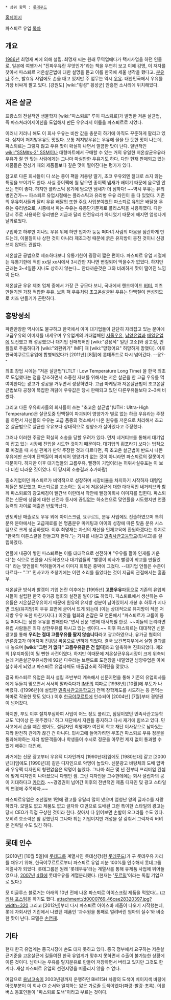  * 상위 항목 : [[롯데푸드]]

[http://www.pasteur.co.kr/ 홈페이지]

파스퇴르 유업
[[목차]]
== 개요 ==
[[1986년]] 최명재 씨에 의해 설립. 최명재 씨는 원래 무역업에다가 택시사업을 하던 인물로, 일본에 여행가서 "진짜우유란 무엇인가"라는 책을 우연히 보고 이에 감명, 이 저자를 찾아서 파스퇴르 저온살균법에 대한 설명을 듣고 이를 한국에 세울 생각을 했다고. [[분유]]나 주스, 발효유 사업에도 손을 대고 있지만 주 업무는 역시 [[우유]]. 대한민국에서 우유를 가장 비싸게 팔고 있다. [강원도] [wiki:"횡성" 횡성군] 안흥면 소사리에 위치해있다.

== 저온 살균 ==
프랑스의 전설적인 생물학자 [wiki:"파스퇴르" 루이 파스퇴르]가 발명한 저온 살균법, 즉 파스쳐라이제이션을 도입해서 만든 우유라서 이름을 파스퇴르로 지었다.

이러니 저러니 해도 이 회사 우유는 비싼 값을 충분히 하기에 아직도 꾸준하게 팔리고 있다. 심지어 저지방우유도 맛있다. 보통 저지방우유는 우유에 물을 탄 듯한 맛이 나는데, 파스퇴르는 그렇지 않고 우유 맛이 확실히 나면서 깔끔한 맛이 난다. 일반적인 [[wiki:"SSM#s-2" SSM]]이나 대형마트에서 구매할 수 있는 거의 유일한 저온살균우유라 우유가 잘 안 맞는 사람에게는 그나마 마실만한 우유기도 하다. 다만 현재 판매되고 있는 제품들은 전성기 때의 제품들보다 깊은 맛이 떨어진다는 평가가 있다. 

참고로 다른 회사들이 다 쓰는 종이 팩을 저용량 딸기, 초코 우유외엔 절대로 쓰지 않는 특징을 보이기도 한다. 사실 종이팩에 뭘 담으면 종이팩 냄새가 배이기 때문에 음료엔 안 쓰는 편이 좋다. 하지만 플라스틱 용기에 담으면 냄새가 더 심하다! ~~역시 우유는 유리병인건가~~ 파스퇴르 유업시절에는 플라스틱과 유리병 우유 라인이 둘 다 있었다. 기존의 우유회사들과 달리 우유 배달업 또한 주요 사업분야였던 파스퇴르 유업은 배달용 우유는 유리병으로, 시중에서 파는 우유는 유통단가문제로 플라스틱을 사용하였다. 다만 당시 주로 사용하던 유리병은 지금과 달리 안전유리가 아니었기 때문에 깨지면 엄청나게 날카로웠다. 

구입하고 하루만 지나도 우유 위에 하얀 입자가 둥둥 떠다녀 사람의 마음을 심란하게 만드는데, 이물질이나 상한 것이 아니라 제조과정 때문에 굵은 유지방이 뭉친 것이니 신경쓰지 않아도 괜찮다.

저온살균 공법으로 제조하다보니 유통기한이 굉장히 짧은 편이다. 파스퇴르 유업 시절에는 유통기한에 적힌 xx일 xx시에서 3시간만 지나면 변질되어 먹을수가 없었다. 하지만 근래는 3~4일쯤 지나도 상하지 않는다... 안타까운것은 그와 비례하게 맛이 떨어진 느낌이 든다.

저온살균 우유 제조 업체 중에서 가장 큰 규모다 보니, 국내에서 핸드메이드 [[버터]], 치즈 만들기엔 가장 적합한 우유. 보통 팩 우유처럼 초고온살균된 우유는 단백질이 변성되므로 치즈 만들기가 곤란하다.

== 흥망성쇠 ==
파란만장한 역사에도 불구하고 한국에서 이미 대기업들이 단단히 자리잡고 있는 분야에 고급우유의 이미지를 내세우며 우유업계의 거대업체인 [[서울우유]], [[남양유업]]과 [[매일유업]]에 도전했고 꽤 성공했으나 대기업 전매특허인 [wiki:"강용석" 일단 고소]와 광고질, 언플질로 주춤하다가 [wiki:"외환위기" IMF] 때 [wiki:"망했어요" 허망하게 망했다]. 이후 한국야쿠르트유업에 합병되었다가 [2011년] [8월]에 롯데푸드로 다시 넘어갔다. --응?--

최초 창업 시에는 "저온 살균법"(LTLT : Low Temperature Long Time) 을 한국 최초로 도입했다는 점을 강조하면서 소중한 자녀를 위해서는 저온 살균을 한 고급 우유를 먹여야한다는 광고가 성공을 거두면서 성장하였다. 고급 마케팅과 저온살균법이 초고온살균법보다 공정이 복잡한 까닭에 우유값은 당시 판매되고 있던 다른우유들보다 2~3배 비쌌다. 

그리고 다른 우유회사들의 회사들이 쓰는 "초고온 살균법"(UTH : Ultra-High Temperature)은 살균도중 단백질이 파괴되어 영양가가 별로 없는 하급 우유라는 주장을 하면서 자신들의 우유는 고급 품종의 젖소에서 나온 원유를 저온으로 처리해서 초고온 살균법으로 살균한 우유보다 상대적으로 영양소가 살아있다고 주장했다.

그러나 이러한 주장은 확실히 소송을 당할 우려가 있다. 먼저 네거티브를 통해서 대기업이 잡고 있는 시장에 진입을 시도한 것이기 때문이다. 대기업의 횡포라기 보다는 법적으로 따졌을 때 사실 관계가 만약 주장한 것과 다르다면, 즉 초고온 살균법이 반드시 나쁜 우유에만 쓰이며 단백질이 파괴되어 영양가가 없는 것이 아니라면 파스퇴르의 잘못이기 때문이다. 하지만 이후 대기업들의 고름우유, 빨갱이 기업이라는 허위사실유포는 이 보다 더한 더러운 짓이었다. 이 당시의 소송결과 추가바람)

중소기업이던 파스퇴르가 비약적으로 성장하며 시장비율을 차지하기 시작하자 대형업체들은 발끈했고, 파스퇴르를 고소하는 동시에 저온살균에 대한 대대적인 네거티브와 함께 파스퇴르의 광고배경이 빨간색 이란데서 착안해 빨갱이회사 이미지를 입힌다. 파스퇴르는 신문에 상품에 대한 선전과 동시에 끊임없는 하소연으로 맞언플을 시도했지만 언플능력의 차이로 매출은 반토막났다.

반토막난 매출로도 우유 외에 아이스크림, 요구르트, 분유 사업에도 진출하였으며 특히 분유 분야에서는 고급재료를 쓴 명품분유 마케팅과 아이의 성장에 따른 맞춤 분유 시스템으로 크게 성공하였다. 이후 최명재는 자신의 재산을 인재교육에 환원하겠다는 취지로 "한국의 이튼스쿨을 만들고자 한다."는 기치를 내걸고 [[민족사관고등학교]](민사고)를 설립하였다.

언플에 내공이 쌓인 파스퇴르는 이를 대대적으로 선전하며 "우유를 팔아 인재를 키운다"는 식으로 언플을 시도하였으나 대기업들의 "빨갱이 회사가 빨갱이 학교를 만들었다" 라는 맞언플이 먹혀들어가서 이미지 회복은 중박에 그쳤다. --대기업 언플은 수준이 다르다-- "그" 민사고가 초창기에는 이런 소리를 들었다는 것이 지금의 관점에서는 흠좀무.

저온살균 방식과 빨갱이 기업 논란 이후에는 [1995년] '''고름우유'''파동으로 기존의 유업회사들이 설립한 한국 유가공 협회와 설전을 벌이기도 하였다. 파스퇴르에서 생산하는 우유들은 저온살균우유이기 때문에 원유의 유지방 성분이 남아있어서 개봉 후 하루가 지나면 크림(유지방)이 우유 표면에 굳어서 뜨게 되는데 (이는 상대적으로 유지방이 적은 저지방 우유 또한 마찬가지다.) 이것을 협회와 손잡은 모 언론에서 "파스퇴르가 고름이 둥둥 떠다니는 상한 우유를 판매한다."면서 신문 1면에 대서특필 한것. ~~이들의 논리라면 유럽 사람들은 죄다 상한우유를 마시고 있는 셈이다.~~ 이후 파스퇴르는 대대적인 신문광고를 통해 '''우리는 절대 고름우유를 팔지 않습니다'''라고 광고하였으나, 유가공 협회의 반론광고가 이어지며 진흙탕 싸움으로 변하게 되었다. 결국 보건복지부에서 실험 결과를 내 놓으며 '''[wiki:"그런 거 없다" 고름우유같은 건 없다]'''라고 일축하며 진화되었다. 제2의 [우지파동]이 될 뻔한 사건이였다. 하지만 이때문에 저온살균우유시장이 크게 위축되는데 저온살균우유시장에 92년 다우라는 브랜드로 도전장을 내밀었던 남양유업은 아예 철수하게 되었고 파스퇴르 유업자체도 매출감소의 직격탄을 맞았다.

결국 파스퇴르 유업은 회사 설립 초반부터 계속해서 신문지면을 통해 기존의 유업회사들에게 두들겨 맞으면서 서서히 말라죽다가 [[IMF]]의 여파로 [1998년] [10월]에 부도가 나버렸다. ([1996년]에 설립한 [[민족사관고등학교]]가 전액 장학제도를 시도하는 등 돈먹는 하마로 작용한 탓도 있다.) 이후 [[한국야쿠르트]]에 인수되어 [2004년] [7월]부터 경영권이 넘어갔다.

하지만, 부도 이후 절치부심하여 사업이 어느 정도 풀리고, 짐덩이였던 민족사관고등학교도 '더이상 돈 못주겠다.' 하고 재단에서 지원들 중지하고 다시 재기에 힘쓰고 있다. 민사고에서 손을 떼긴 했어도, 설립자인 최명재가 여전히 학교 재단 이사장으로 남아있는지라 완전히 관계가 끊긴 건 아니다. 민사고에 들어가려면 무조건 파스퇴르 우유 정문을 통과해야하는 지라 방문객들이나 학생들이 수시로 정문을 아무런 제지 없이 통과할 수 있게 해주는 [[대인배]].

과거에는 신문 광고부터 우유팩 디자인까지 [1990년대]임에도 [1980년대] 같고 [2000년대]임에도 [1990년대] 같은 디자인으로 악명이 높았다. 신문광고 바탕체의 도배 압박과 우유팩 디자인의 형편없음은 악명이 높았다. 그나마 최근 몇 년 전부터 프리미엄 컨셉에 맞게 디자인이 나아졌으니 다행인 셈. 그런 디자인을 고수한데에는 회사 설립자의 공이 지대하다고 [[카더라]]. ~~경영권이 넘어간 이후의 전반적인 제품 디자인 및 광고 스타일의 변경에 주목하자.~~

파스퇴르유업은 조선일보 1면에 광고를 유달리 많이 냈으며 엄청난 양의 글자수를 자랑하였다. 모델도 없고 제품도 없고 글자와 CI만으로 도배된 그런 특이한 스타일의 광고는 당시 CEO가 직접 구상한 것이라 한다. 찾아서 다 읽어보면 손발이 오그라들 수도 있다. 오히려 호소력은 참 강했던지 그나마 튀는 기업이지만 개성을 잘 갖춰서 그럭저럭 버텨온 전략일 수도 있긴 하다.

== 롯데 인수 ==
[2010년] [10월 5일]에 [[롯데그룹]] 계열사인 롯데삼강(현 [[롯데푸드]])가 구 롯데우유 자리를 채우기 위해, 한국야쿠르트로부터 파스퇴르 유업 지분 100%를 인수해서 롯데그룹 계열사가 되었다. 롯데그룹은 원래 '롯데우유'라는 계열사를 통해 유제품 사업에 뛰어들었으나, [[2007년]] [[4월]]에 롯데우유를 계열분리했다. (현재는 '[[푸르밀]]'이라는 독립 기업으로 있다.)

모 이글루스 블로거는 아래의 10년 전에 나온 파스퇴르 아이스크림 제품을 먹었다(...)고 [http://t0ry.egloos.com/1422034 리뷰 포스팅]을 하기도 했다. 
attachment:/d0000769_46cae28320397.jpg?width=320 
그리고 [2012년]부터 다시 파스퇴르 아이스바 제품이 나오기 시작했는데, 롯데 자회사인 기린에서 나왔던 제품인 '과수원을 통째로 얼려버린 엄마의 실수'와 비슷한 맛이 난다. 모델은 [[손연재]]. 

== 기타 ==
현재 한국 유업계는 중국시장에 손도 대지 못하고 있다. 중국 정부에서 요구하는 저온살균기준을 고온살균에 길들여진 한국 유업계가 맞추지 못하면서 수출이 불가능한 상황에 이른 것이다. 남아나는 우유를 탈지분유로 만들어 저장하면서 버티고 있지만 그것도 한계다. 새삼 파스퇴르 유업의 선견지명을 떠올리지 않을 수 없다.

여담으로 [[용남고속]]이 2003년경까지 운행하던 BH115H 차량의 도색이 베이지색 바탕에 아랫부분이 이 회사 CI 순서와 일치하는 얇은 가로줄 도색이었다(파랑-빨강-초록). 이를 버스 동호인들이 "파스퇴르 도색"이라고 부르는 것이다.
